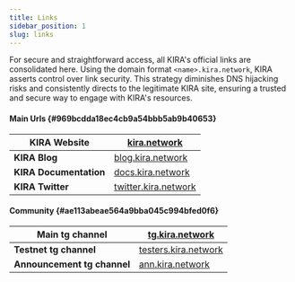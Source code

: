 ```yaml
---
title: Links
sidebar_position: 1
slug: links
---
```





For secure and straightforward access, all KIRA's official links are consolidated here. Using the domain format `<name>.kira.network`, KIRA asserts control over link security. This strategy diminishes DNS hijacking risks and consistently directs to the legitimate KIRA site, ensuring a trusted and secure way to engage with KIRA's resources.


#### Main Urls {#969bcdda18ec4cb9a54bbb5ab9b40653}


| **KIRA Website**       | [kira.network](https://kira.network/)                 |
| ---------------------- | ----------------------------------------------------- |
| **KIRA Blog**          | [blog.kira.network](https://blog.kira.network/)       |
| **KIRA Documentation** | [docs.kira.network](https://docs.kira.network/)       |
| **KIRA Twitter**       | [twitter.kira.network](https://twitter.kira.network/) |


#### Community {#ae113abeae564a9bba045c994bfed0f6}


| **Main tg channel**         | [tg.kira.network](https://tg.kira.network/)           |
| --------------------------- | ----------------------------------------------------- |
| **Testnet tg channel**      | [testers.kira.network](https://testers.kira.network/) |
| **Announcement tg channel** | [ann.kira.network](https://ann.kira.network/)         |

